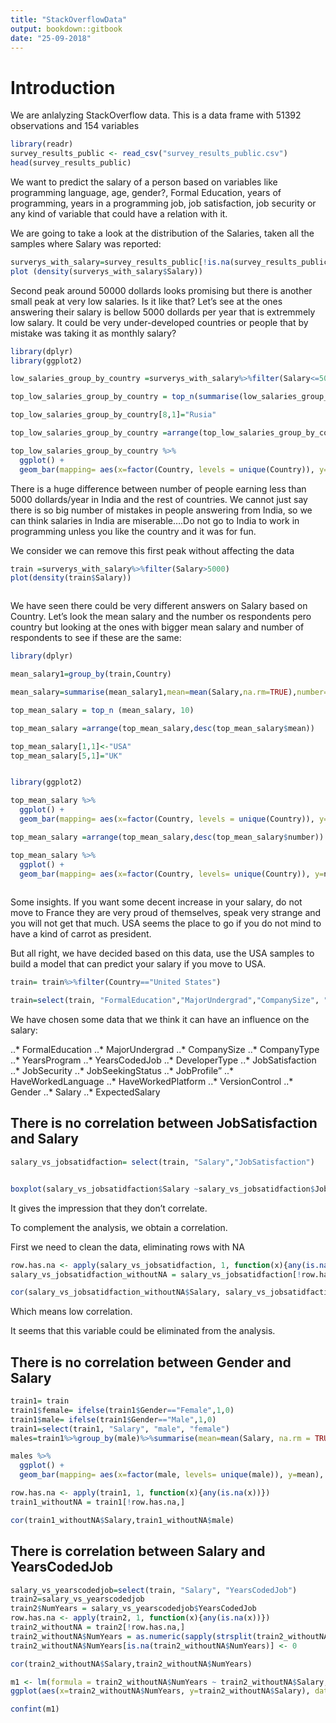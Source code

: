 ```yaml
---
title: "StackOverflowData"
output: bookdown::gitbook
date: "25-09-2018"
---
```


# Introduction

We are anlalyzing StackOverflow data. This is a data frame with 51392 observations and 154 variables


```r
library(readr)
survey_results_public <- read_csv("survey_results_public.csv")
head(survey_results_public)
```

We want to predict the salary of a person based on variables like programming language, age, gender?, Formal Education, years of programming, years in a programming job, job satisfaction, job security or any kind of variable that could have a relation with it.

We are going to take a look at the distribution of the Salaries, taken all the samples where Salary was reported:

```r

surverys_with_salary=survey_results_public[!is.na(survey_results_public$Salary),]
plot (density(surverys_with_salary$Salary))


```

Second peak around 50000 dollards looks promising but there is another small peak at very low salaries. Is it like that?
Let's see at the ones answering their salary is bellow 5000 dollards per year that is extremmely low salary.
It could be very under-developed countries or people that by mistake was taking it as monthly salary?

```r

library(dplyr)
library(ggplot2)

low_salaries_group_by_country =surverys_with_salary%>%filter(Salary<=5000)%>%group_by(Country)

top_low_salaries_group_by_country = top_n(summarise(low_salaries_group_by_country,n=n()),10)

top_low_salaries_group_by_country[8,1]="Rusia"

top_low_salaries_group_by_country =arrange(top_low_salaries_group_by_country, desc(top_low_salaries_group_by_country$n))

top_low_salaries_group_by_country %>%
  ggplot() +
  geom_bar(mapping= aes(x=factor(Country, levels = unique(Country)), y=n), stat = "identity", fill="tan1", colour="sienna3")

```

There is a huge difference between number of people earning less than 5000 dollards/year in India and the rest of countries.
We cannot just say there is so big number of mistakes in people answering from India, so we can think salaries in India are
miserable....Do not go to India to work in programming unless you like the country and it was for fun.

We consider we can remove this first peak without affecting the data

```r

train =surverys_with_salary%>%filter(Salary>5000)
plot(density(train$Salary))



```

<!--Meter max mean salary y minimo -->

We have seen there could be very different answers on Salary based on Country. Let's look the mean salary and the number os respondents
pero country but looking at the ones with bigger mean salary and number of respondents to see if these are the same:

```r

library(dplyr)

mean_salary1=group_by(train,Country)

mean_salary=summarise(mean_salary1,mean=mean(Salary,na.rm=TRUE),number=n())

top_mean_salary = top_n (mean_salary, 10)

top_mean_salary =arrange(top_mean_salary,desc(top_mean_salary$mean))

top_mean_salary[1,1]<-"USA"
top_mean_salary[5,1]="UK"


library(ggplot2)

top_mean_salary %>%
  ggplot() +
  geom_bar(mapping= aes(x=factor(Country, levels = unique(Country)), y=mean), stat = "identity", fill="tan1", colour="sienna3")

top_mean_salary =arrange(top_mean_salary,desc(top_mean_salary$number))

top_mean_salary %>%
  ggplot() +
  geom_bar(mapping= aes(x=factor(Country, levels= unique(Country)), y=number), stat="identity", fill="tan1", colour="sienna3")
  


```

Some insights. If you want some decent increase in your salary, do not move to France they are very proud of themselves, speak very strange and you will not get that much. USA seems the place to go if you do not mind to have a kind of carrot as president.

But all right, we have decided based on this data, use the USA samples to build a model that can predict your salary if you move to USA.

```r

train= train%>%filter(Country=="United States")

train=select(train, "FormalEducation","MajorUndergrad","CompanySize", "CompanyType", "YearsProgram", "YearsCodedJob", "DeveloperType", "JobSatisfaction", "JobSecurity", "JobSeekingStatus", "JobProfile", "HaveWorkedLanguage", "HaveWorkedPlatform", "VersionControl", "Gender","Salary","ExpectedSalary")

```

We have chosen some data that we think it can have an influence on the salary:

..* FormalEducation
..* MajorUndergrad
..* CompanySize
..* CompanyType
..* YearsProgram
..* YearsCodedJob
..* DeveloperType
..* JobSatisfaction
..* JobSecurity
..* JobSeekingStatus
..* JobProfile"
..* HaveWorkedLanguage
..* HaveWorkedPlatform
..* VersionControl
..* Gender
..* Salary
..* ExpectedSalary


## There is no correlation between JobSatisfaction and Salary

```r

salary_vs_jobsatidfaction= select(train, "Salary","JobSatisfaction")


boxplot(salary_vs_jobsatidfaction$Salary ~salary_vs_jobsatidfaction$JobSatisfaction)

```

It gives the impression that they don't correlate.

To complement the analysis, we obtain a correlation.

First we need to clean the data, eliminating rows with NA

```r

row.has.na <- apply(salary_vs_jobsatidfaction, 1, function(x){any(is.na(x))})
salary_vs_jobsatidfaction_withoutNA = salary_vs_jobsatidfaction[!row.has.na,]

cor(salary_vs_jobsatidfaction_withoutNA$Salary, salary_vs_jobsatidfaction_withoutNA$JobSatisfaction)

```
Which means low correlation.

It seems that this variable could be eliminated from the analysis.

## There is no correlation between Gender and Salary

```r

train1= train
train1$female= ifelse(train1$Gender=="Female",1,0)
train1$male= ifelse(train1$Gender=="Male",1,0)
train1=select(train1, "Salary", "male", "female")
males=train1%>%group_by(male)%>%summarise(mean=mean(Salary, na.rm = TRUE, number=n()))

males %>%
  ggplot() +
  geom_bar(mapping= aes(x=factor(male, levels= unique(male)), y=mean), stat="identity", fill="tan1", colour="sienna3")

row.has.na <- apply(train1, 1, function(x){any(is.na(x))})
train1_withoutNA = train1[!row.has.na,]

cor(train1_withoutNA$Salary,train1_withoutNA$male)

```
## There is correlation between Salary and YearsCodedJob



```r

salary_vs_yearscodedjob=select(train, "Salary", "YearsCodedJob")
train2=salary_vs_yearscodedjob
train2$NumYears = salary_vs_yearscodedjob$YearsCodedJob
row.has.na <- apply(train2, 1, function(x){any(is.na(x))})
train2_withoutNA = train2[!row.has.na,]
train2_withoutNA$NumYears = as.numeric(sapply(strsplit(train2_withoutNA$NumYears, " "), "[[", 1))
train2_withoutNA$NumYears[is.na(train2_withoutNA$NumYears)] <- 0

cor(train2_withoutNA$Salary,train2_withoutNA$NumYears)

m1 <- lm(formula = train2_withoutNA$NumYears ~ train2_withoutNA$Salary, data = train2_withoutNA)
ggplot(aes(x=train2_withoutNA$NumYears, y=train2_withoutNA$Salary), data = train2_withoutNA) + geom_point() + geom_smooth(method = "lm")

confint(m1)

```